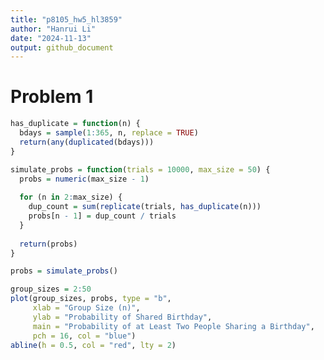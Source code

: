 ```yaml
---
title: "p8105_hw5_hl3859"
author: "Hanrui Li"
date: "2024-11-13"
output: github_document
---
```


# Problem 1

```r
has_duplicate = function(n) {
  bdays = sample(1:365, n, replace = TRUE) 
  return(any(duplicated(bdays))) 
}

simulate_probs = function(trials = 10000, max_size = 50) {
  probs = numeric(max_size - 1)
  
  for (n in 2:max_size) {
    dup_count = sum(replicate(trials, has_duplicate(n)))
    probs[n - 1] = dup_count / trials
  }
  
  return(probs)
}

probs = simulate_probs()

group_sizes = 2:50
plot(group_sizes, probs, type = "b", 
     xlab = "Group Size (n)", 
     ylab = "Probability of Shared Birthday",
     main = "Probability of at Least Two People Sharing a Birthday",
     pch = 16, col = "blue")
abline(h = 0.5, col = "red", lty = 2)
```

